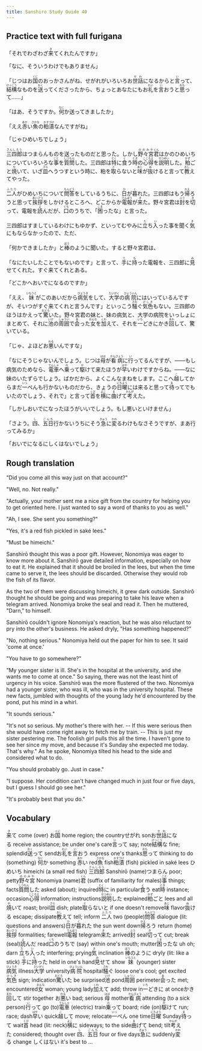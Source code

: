 ```yaml
---
title: Sanshiro Study Guide 40
---
```


## Practice text with full furigana

<p>
「それでわざわざ<ruby><rb>来</rb><rt>き</rt></ruby>てくれたんですか」
</p>

<p>「なに、そういうわけでもありません」</p>
<p>
「じつはお<ruby><rb>国</rb><rt>くに</rt></ruby>のおっかさんがね、せがれがいろいろお<ruby><rb>世話</rb><rt>せわ</rt></ruby>になるからと<ruby><rb>言</rb><rt>い</rt></ruby>って、<ruby><rb>結構</rb><rt>けっこう</rt></ruby>なものを<ruby><rb>送</rb><rt>おく</rt></ruby>ってくださったから、ちょっとあなたにもお<ruby><rb>礼</rb><rt>れい</rt></ruby>を<ruby><rb>言</rb><rt>い</rt></ruby>おうと<ruby><rb>思</rb><rt>おも</rt></ruby>って……」
</p>

<p>
「はあ、そうですか。<ruby><rb>何</rb><rt>なに</rt></ruby>か送ってきましたか」
</p>

<p>
「ええ<ruby><rb>赤</rb><rt>あか</rt></ruby>い<ruby><rb>魚</rb><rt>さかな</rt></ruby>の<ruby><rb>粕漬</rb><rt>かすづけ</rt></ruby>なんですがね」
</p>

<p>
「じゃひめいちでしょう」
</p>

<p>
<ruby><rb>三四郎</rb><rt>さんしろう</rt></ruby>はつまらんものを送ったものだと思った。しかし<ruby><rb>野々宮</rb><rt>ののみや</rt></ruby><ruby><rb>君</rb><rt>くん</rt></ruby>はかのひめいちについていろいろな<ruby><rb>事</rb><rt>こと</rt></ruby>を<ruby><rb>質問</rb><rt>しつもん</rt></ruby>した。三四郎は<ruby><rb>特</rb><rt>とく</rt></ruby>に<ruby><rb>食</rb><rt>く</rt></ruby>う<ruby><rb>時</rb><rt>とき</rt></ruby>の<ruby><rb>心得</rb><rt>こころえ</rt></ruby>を<ruby><rb>説明</rb><rt>せつめい</rt></ruby>した。<ruby><rb>粕</rb><rt>かず</rt></ruby>ごと<ruby><rb>焼</rb><rt>や</rt></ruby>いて、いざ<ruby><rb>皿</rb><rt>さら</rt></ruby>へうつすという時に、粕を<ruby><rb>取</rb><rt>と</rt></ruby>らないと<ruby><rb>味</rb><rt>あじ</rt></ruby>が<ruby><rb>抜</rb><rt>ぬ</rt></ruby>けると言って<ruby><rb>教</rb><rt>おし</rt></ruby>えてやった。
</p>

<p>
<ruby><rb>二人</rb><rt>ふたり</rt></ruby>がひめいちについて<ruby><rb>問答</rb><rt>もんどう</rt></ruby>をしているうちに、<ruby><rb>日</rb><rt>ひ</rt></ruby>が<ruby><rb>暮</rb><rt>く</rt></ruby>れた。三四郎はもう<ruby><rb>帰</rb><rt>かえ</rt></ruby>ろうと思って<ruby><rb>挨拶</rb><rt>あいさつ</rt></ruby>をしかけるところへ、どこからか<ruby><rb>電報</rb><rt>でんぽう</rt></ruby>が<ruby><rb>来</rb><rt>き</rt></ruby>た。野々宮君は<ruby><rb>封</rb><rt>ふう</rt></ruby>を<ruby><rb>切</rb><rt>き</rt></ruby>って、電報を<ruby><rb>読</rb><rt>よ</rt></ruby>んだが、<ruby><rb>口</rb><rt>くち</rt></ruby>のうちで、「<ruby><rb>困</rb><rt>こま</rt></ruby>ったな」と言った。
</p>

<p>
三四郎はすましているわけにもゆかず、といってむやみに<ruby><rb>立</rb><rt>た</rt></ruby>ち<ruby><rb>入</rb><rt>い</rt></ruby>った事を聞く<ruby><rb>気</rb><rt>き</rt></ruby>にもならなかったので、ただ、
</p>

<p>
「何かできましたか」と<ruby><rb>棒</rb><rt>ぼう</rt></ruby>のように聞いた。すると野々宮君は、
</p>

<p>
「なにたいしたことでもないのです」と言って、<ruby><rb>手</rb><rt>て</rt></ruby>に<ruby><rb>持</rb><rt>も</rt></ruby>った電報を、三四郎に<ruby><rb>見</rb><rt>み</rt></ruby>せてくれた。すぐ来てくれとある。
</p>

<p>「どこかへおいでになるのですか」</p>
<p>
「ええ、<ruby><rb>妹</rb><rt>いもうと</rt></ruby>がこのあいだから<ruby><rb>病気</rb><rt>びょうき</rt></ruby>をして、<ruby><rb>大学</rb><rt>だいがく</rt></ruby>の<ruby><rb>病院</rb><rt>びょういん</rt></ruby>にはいっているんですが、そいつがすぐ来てくれと言うんです」といっこう<ruby><rb>騒</rb><rt>さわ</rt></ruby>ぐ<ruby><rb>気色</rb><rt>けしき</rt></ruby>もない。三四郎のほうはかえって<ruby><rb>驚</rb><rt>おどろ</rt></ruby>いた。野々宮君の妹と、妹の病気と、大学の病院をいっしょにまとめて、それに<ruby><rb>池</rb><rt>いけ</rt></ruby>の<ruby><rb>周囲</rb><rt>しゅうい</rt></ruby>で<ruby><rb>会</rb><rt>あ</rt></ruby>った<ruby><rb>女</rb><rt>おんな</rt></ruby>を<ruby><rb>加</rb><rt>くわ</rt></ruby>えて、それを<ruby><rb>一</rb><rt>いち</rt></ruby>どきにかき<ruby><rb>回</rb><rt>まわ</rt></ruby>して、驚いている。
</p>

<p>
「じゃ、よほどお<ruby><rb>悪</rb><rt>わる</rt></ruby>いんですな」
</p>

<p>
「なにそうじゃないんでしょう。じつは<ruby><rb>母</rb><rt>はは</rt></ruby>が<ruby><rb>看病</rb><rt>かんびょう</rt></ruby>に<ruby><rb>行</rb><rt>い</rt></ruby>ってるんですが、――もし病気のためなら、<ruby><rb>電車</rb><rt>でんしゃ</rt></ruby>へ<ruby><rb>乗</rb><rt>の</rt></ruby>って<ruby><rb>駆</rb><rt>か</rt></ruby>けて来たほうが<ruby><rb>早</rb><rt>はや</rt></ruby>いわけですからね。――なに妹のいたずらでしょう。ばかだから、よくこんなまねをします。ここへ<ruby><rb>越</rb><rt>こ</rt></ruby>してからまだ<ruby><rb>一</rb><rt>いっ</rt></ruby>ぺんも行かないものだから、きょうの<ruby><rb>日曜</rb><rt>にちよう</rt></ruby>には来ると思って<ruby><rb>待</rb><rt>ま</rt></ruby>ってでもいたのでしょう、それで」と言って<ruby><rb>首</rb><rt>くび</rt></ruby>を<ruby><rb>横</rb><rt>よこ</rt></ruby>に<ruby><rb>曲</rb><rt>ま</rt></ruby>げて<ruby><rb>考</rb><rt>かんが</rt></ruby>えた。
</p>

<p>「しかしおいでになったほうがいいでしょう。もし悪いといけません」</p>
<p>
「さよう。<ruby><rb>四</rb><rt>し</rt></ruby>、<ruby><rb>五日</rb><rt>ごんち</rt></ruby>行かないうちにそう<ruby><rb>急</rb><rt>きゅう</rt></ruby>に<ruby><rb>変</rb><rt>かわ</rt></ruby>るわけもなさそうですが、まあ行ってみるか」
</p>

<p>
「おいでになるにしくはないでしょう」
</p>


## Rough translation

"Did you come all this way just on that account?"

"Well, no. Not really."

"Actually, your mother sent me a nice gift from the country for helping you to get oriented here. I just wanted to say a word of thanks to you as well."

"Ah, I see. She sent you something?"

"Yes, it's a red fish pickled in saké lees."

"Must be himeichi."

Sanshirō thought this was a poor gift. However, Nonomiya was eager to know more about it. Sanshirō gave detailed information, especially on how to eat it. He explained that it should be broiled in the lees, but when the time came to serve it, the lees should be discarded. Otherwise they would rob the fish of its flavor.

As the two of them were discussing himeichi, it grew dark outside. Sanshirō thought he should be going and was preparing to take his leave when a telegram arrived. Nonomiya broke the seal and read it. Then he muttered, "Darn," to himself.

Sanshirō couldn't ignore Nonomiya's reaction, but he was also reluctant to pry into the other's business. He asked dryly, "Has something happened?"

"No, nothing serious." Nonomiya held out the paper for him to see. It said 'come at once.'

"You have to go somewhere?"

"My younger sister is ill. She's in the hospital at the university, and she wants me to come at once." So saying, there was not the least hint of urgency in his voice. Sanshirō was the more flustered of the two. Nonomiya had a younger sister, who was ill, who was in the university hospital. These new facts, jumbled with thoughts of the young lady he'd encountered by the pond, put his mind in a whirl.

"It sounds serious."

"It's not so serious. My mother's there with her. -- If this were serious then she would have come right away to fetch me by train. -- This is just my sister pestering me. The foolish girl pulls this all the time. I haven't gone to see her since my move, and because it's Sunday she expected me today. That's why." As he spoke, Nonomiya tilted his head to the side and considered what to do.

"You should probably go. Just in case."

"I suppose. Her condition can't have changed much in just four or five days, but I guess I should go see her."

"It's probably best that you do."            


## Vocabulary

<p>
<span class="vocabstudy"><ruby><rb>来</rb><rt>き</rt></ruby>て&nbsp;come (over)</span>
<span class="vocabstudy">お<ruby><rb>国</rb><rt>くに</rt></ruby>&nbsp;home region; the country</span><span class="vocabstudy">せがれ&nbsp;son</span><span class="vocabstudy">お<ruby><rb>世話</rb><rt>せわ</rt></ruby>になる&nbsp;receive assistance; be under one's care</span><span class="vocabstudy"><ruby><rb>言</rb><rt>い</rt></ruby>って&nbsp;say; note</span><span class="vocabstudy"><ruby><rb>結構</rb><rt>けっこう</rt></ruby>な&nbsp;fine; splendid</span><span class="vocabstudy"><ruby><rb>送</rb><rt>おく</rt></ruby>って&nbsp;send</span><span class="vocabstudy">お<ruby><rb>礼</rb><rt>れい</rt></ruby>を<ruby><rb>言</rb><rt>い</rt></ruby>おう&nbsp;express one's thanks</span><span class="vocabstudy"><ruby><rb>思</rb><rt>おも</rt></ruby>って&nbsp;thinking to do (something)</span>
<span class="vocabstudy"><ruby><rb>何</rb><rt>なに</rt></ruby>か&nbsp;something</span>
<span class="vocabstudy"><ruby><rb>赤</rb><rt>あか</rt></ruby>い&nbsp;red</span><span class="vocabstudy"><ruby><rb>魚</rb><rt>さかな</rt></ruby>&nbsp;fish</span><span class="vocabstudy"><ruby><rb>粕漬</rb><rt>かすづけ</rt></ruby>&nbsp;(fish) pickled in saké lees</span>
<span class="vocabstudy">ひめいち&nbsp;himeichi (a small red fish)</span>
<span class="vocabstudy"><ruby><rb>三四郎</rb><rt>さんしろう</rt></ruby>&nbsp;Sanshirō (name)</span><span class="vocabstudy">つまらん&nbsp;poor; petty</span><span class="vocabstudy"><ruby><rb>野々宮</rb><rt>ののみや</rt></ruby>&nbsp;Nonomiya (name)</span><span class="vocabstudy"><ruby><rb>君</rb><rt>くん</rt></ruby>&nbsp;(suffix of familiarity for males)</span><span class="vocabstudy"><ruby><rb>事</rb><rt>こと</rt></ruby>&nbsp;things; facts</span><span class="vocabstudy"><ruby><rb>質問</rb><rt>しつもん</rt></ruby>した&nbsp;asked (about); inquired</span><span class="vocabstudy"><ruby><rb>特</rb><rt>とく</rt></ruby>に&nbsp;in particular</span><span class="vocabstudy"><ruby><rb>食</rb><rt>く</rt></ruby>う&nbsp;eat</span><span class="vocabstudy"><ruby><rb>時</rb><rt>とき</rt></ruby>&nbsp;instance; occasion</span><span class="vocabstudy"><ruby><rb>心得</rb><rt>こころえ</rt></ruby>&nbsp;information; instructions</span><span class="vocabstudy"><ruby><rb>説明</rb><rt>せつめい</rt></ruby>した&nbsp;explained</span><span class="vocabstudy"><ruby><rb>粕</rb><rt>かず</rt></ruby>ごと&nbsp;lees and all</span><span class="vocabstudy"><ruby><rb>焼</rb><rt>や</rt></ruby>いて&nbsp;roast; broil</span><span class="vocabstudy"><ruby><rb>皿</rb><rt>さら</rt></ruby>&nbsp;dish; plate</span><span class="vocabstudy"><ruby><rb>取</rb><rt>と</rt></ruby>らないと&nbsp;if one doesn't remove</span><span class="vocabstudy"><ruby><rb>味</rb><rt>あじ</rt></ruby>&nbsp;flavor</span><span class="vocabstudy"><ruby><rb>抜</rb><rt>ぬ</rt></ruby>ける&nbsp;escape; dissipate</span><span class="vocabstudy"><ruby><rb>教</rb><rt>おし</rt></ruby>えて&nbsp;tell; inform</span>
<span class="vocabstudy"><ruby><rb>二人</rb><rt>ふたり</rt></ruby>&nbsp;two (people)</span><span class="vocabstudy"><ruby><rb>問答</rb><rt>もんどう</rt></ruby>&nbsp;dialogue (lit: questions and answers)</span><span class="vocabstudy"><ruby><rb>日</rb><rt>ひ</rt></ruby>が<ruby><rb>暮</rb><rt>く</rt></ruby>れた&nbsp;the sun went down</span><span class="vocabstudy"><ruby><rb>帰</rb><rt>かえ</rt></ruby>ろう&nbsp;return (home)</span><span class="vocabstudy"><ruby><rb>挨拶</rb><rt>あいさつ</rt></ruby>&nbsp;formalities; farewell</span><span class="vocabstudy"><ruby><rb>電報</rb><rt>でんぽう</rt></ruby>&nbsp;telegram</span><span class="vocabstudy"><ruby><rb>来</rb><rt>き</rt></ruby>た&nbsp;arrived</span><span class="vocabstudy"><ruby><rb>封</rb><rt>ふう</rt></ruby>&nbsp;seal</span><span class="vocabstudy"><ruby><rb>切</rb><rt>き</rt></ruby>って&nbsp;cut; break (seal)</span><span class="vocabstudy"><ruby><rb>読</rb><rt>よ</rt></ruby>んだ&nbsp;read</span><span class="vocabstudy"><ruby><rb>口</rb><rt>くち</rt></ruby>のうちで&nbsp;(say) within one's mouth; mutter</span><span class="vocabstudy"><ruby><rb>困</rb><rt>こま</rt></ruby>ったな&nbsp;uh oh; darn</span>
<span class="vocabstudy"><ruby><rb>立</rb><rt>た</rt></ruby>ち<ruby><rb>入</rb><rt>い</rt></ruby>った&nbsp;interfering; prying</span><span class="vocabstudy"><ruby><rb>気</rb><rt>き</rt></ruby>&nbsp;inclination</span>
<span class="vocabstudy"><ruby><rb>棒</rb><rt>ぼう</rt></ruby>のように&nbsp;dryly (lit: like a stick)</span>
<span class="vocabstudy"><ruby><rb>手</rb><rt>て</rt></ruby>に<ruby><rb>持</rb><rt>も</rt></ruby>った&nbsp;held in one's hand</span><span class="vocabstudy"><ruby><rb>見</rb><rt>み</rt></ruby>せて&nbsp;show</span>
<span class="vocabstudy"><ruby><rb>妹</rb><rt>いもうと</rt></ruby>&nbsp;(younger) sister</span><span class="vocabstudy"><ruby><rb>病気</rb><rt>びょうき</rt></ruby>&nbsp;illness</span><span class="vocabstudy"><ruby><rb>大学</rb><rt>だいがく</rt></ruby>&nbsp;university</span><span class="vocabstudy"><ruby><rb>病院</rb><rt>びょういん</rt></ruby>&nbsp;hospital</span><span class="vocabstudy"><ruby><rb>騒</rb><rt>さわ</rt></ruby>ぐ&nbsp;loose one's cool; get excited</span><span class="vocabstudy"><ruby><rb>気色</rb><rt>けしき</rt></ruby>&nbsp;sign; indication</span><span class="vocabstudy"><ruby><rb>驚</rb><rt>おどろ</rt></ruby>いた&nbsp;be surprised</span><span class="vocabstudy"><ruby><rb>池</rb><rt>いけ</rt></ruby>&nbsp;pond</span><span class="vocabstudy"><ruby><rb>周囲</rb><rt>しゅうい</rt></ruby>&nbsp;perimeter</span><span class="vocabstudy"><ruby><rb>会</rb><rt>あ</rt></ruby>った&nbsp;met; encountered</span><span class="vocabstudy"><ruby><rb>女</rb><rt>おんな</rt></ruby>&nbsp;woman; young lady</span><span class="vocabstudy"><ruby><rb>加</rb><rt>くわ</rt></ruby>えて&nbsp;add; throw in</span><span class="vocabstudy"><ruby><rb>一</rb><rt>いち</rt></ruby>どきに&nbsp;at once</span><span class="vocabstudy">かき<ruby><rb>回</rb><rt>まわ</rt></ruby>して&nbsp;stir together</span>
<span class="vocabstudy">お<ruby><rb>悪</rb><rt>わる</rt></ruby>い&nbsp;bad; serious</span>
<span class="vocabstudy"><ruby><rb>母</rb><rt>はは</rt></ruby>&nbsp;mother</span><span class="vocabstudy"><ruby><rb>看病</rb><rt>かんびょう</rt></ruby>&nbsp;attending (to a sick person)</span><span class="vocabstudy"><ruby><rb>行</rb><rt>い</rt></ruby>って&nbsp;go (to)</span><span class="vocabstudy"><ruby><rb>電車</rb><rt>でんしゃ</rt></ruby>&nbsp;(electric) train</span><span class="vocabstudy"><ruby><rb>乗</rb><rt>の</rt></ruby>って&nbsp;board; ride (on)</span><span class="vocabstudy"><ruby><rb>駆</rb><rt>か</rt></ruby>けて&nbsp;run; race; dash</span><span class="vocabstudy"><ruby><rb>早</rb><rt>はや</rt></ruby>い&nbsp;quick</span><span class="vocabstudy"><ruby><rb>越</rb><rt>こ</rt></ruby>して&nbsp;move; relocate</span><span class="vocabstudy"><ruby><rb>一</rb><rt>いっ</rt></ruby>ぺん&nbsp;one time</span><span class="vocabstudy"><ruby><rb>日曜</rb><rt>にちよう</rt></ruby>&nbsp;Sunday</span><span class="vocabstudy"><ruby><rb>待</rb><rt>ま</rt></ruby>って&nbsp;wait</span><span class="vocabstudy"><ruby><rb>首</rb><rt>くび</rt></ruby>&nbsp;head (lit: neck)</span><span class="vocabstudy"><ruby><rb>横</rb><rt>よこ</rt></ruby>に&nbsp;sideways; to the side</span><span class="vocabstudy"><ruby><rb>曲</rb><rt>ま</rt></ruby>げて&nbsp;bend; tilt</span><span class="vocabstudy"><ruby><rb>考</rb><rt>かんが</rt></ruby>えた&nbsp;considered; thought over</span>
<span class="vocabstudy"><ruby><rb>四</rb><rt>し</rt></ruby>、<ruby><rb>五日</rb><rt>ごんち</rt></ruby>&nbsp;four or five days</span><span class="vocabstudy"><ruby><rb>急</rb><rt>きゅう</rt></ruby>に&nbsp;suddenly</span><span class="vocabstudy"><ruby><rb>変</rb><rt>かわ</rt></ruby>る&nbsp;change</span>
<span class="vocabstudy">しくはない&nbsp;it's best to ...</span>
</p>
